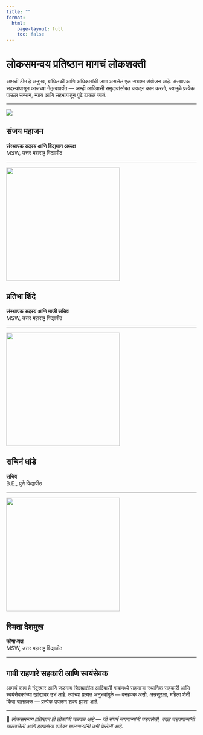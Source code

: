 ---
title: ""
format:
  html:
    page-layout: full
    toc: false
---

# लोकसमन्वय प्रतिष्ठान मागचं लोकशक्ती

आमची टीम हे अनुभव, बांधिलकी आणि अधिकारांची जाण असलेलं एक सशक्त संयोजन आहे. संस्थापक सदस्यांपासून आजच्या नेतृत्वापर्यंत — आम्ही आदिवासी समुदायांसोबत जवळून काम करतो, ज्यामुळे प्रत्येक पाऊल सन्मान, न्याय आणि सहभागातून पुढे टाकलं जातं.

------------------------------------------------------------------------

![](sanjay%20mahajan%20portrait.jpg)

## **संजय महाजन**

**संस्थापक सदस्य आणि विद्यमान अध्यक्ष**  
MSW, उत्तर महाराष्ट्र विद्यापीठ

------------------------------------------------------------------------

<img src="pratibha shinde portraits.jpg" width="300px">

## **प्रतिभा शिंदे**

**संस्थापक सदस्य आणि माजी सचिव**  
MSW, उत्तर महाराष्ट्र विद्यापीठ

------------------------------------------------------------------------

<img src="sachin dhande.jpg" width="300px">

## **सचिनं धांडे**

**सचिव**  
B.E., पुणे विद्यापीठ

------------------------------------------------------------------------

<img src="smita deshmukh portrait.jpg" width="300px">

## **स्मिता देशमुख**

**कोषाध्यक्ष**  
MSW, उत्तर महाराष्ट्र विद्यापीठ

------------------------------------------------------------------------

## गावी राहणारे सहकारी आणि स्वयंसेवक

आमचं काम हे नंदुरबार आणि जळगाव जिल्ह्यातील आदिवासी गावांमध्ये राहणाऱ्या स्थानिक सहकारी आणि स्वयंसेवकांच्या खांद्यावर उभं आहे. त्यांच्या प्रत्यक्ष अनुभवांमुळे — वनहक्क असो, अन्नसुरक्षा, महिला शेती किंवा बालहक्क — प्रत्येक उपक्रम शक्य झाला आहे.

------------------------------------------------------------------------

🌾 *लोकसमन्वय प्रतिष्ठान ही लोकांची चळवळ आहे — जी संघर्ष जगणाऱ्यांनी घडवलेली, बदल घडवणाऱ्यांनी चालवलेली आणि हक्कांच्या वाटेवर चालणाऱ्यांनी उभी केलेली आहे.*
